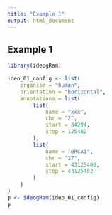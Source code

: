 ```yaml
---
title: "Example 1"
output: html_document
---
```


## Example 1

```r
library(ideogRam)
```


```r
ideo_01_config <- list(
    organism = "human",
    orientation = "horizontal",
    annotations = list(
        list(
            name = "xxx",
            chr = "2",
            start = 34294,
            stop = 125482
        ),
        list(
            name = "BRCA1",
            chr = "17",
            start = 43125400,
            stop = 43125482
        )
    )
)
p <- ideogRam(ideo_01_config)
p
```

